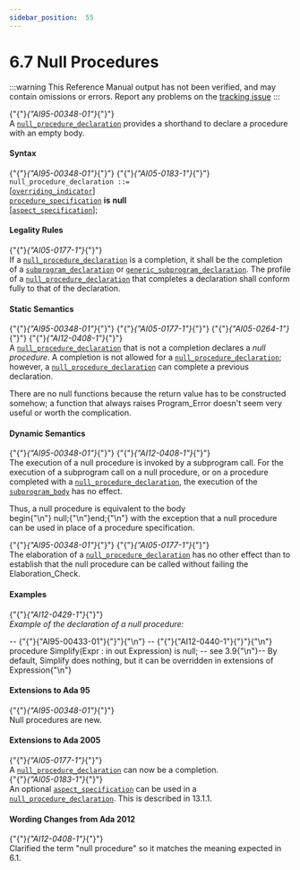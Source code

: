 ---
sidebar_position:  55
---

# 6.7 Null Procedures

:::warning
This Reference Manual output has not been verified,
and may contain omissions or errors.
Report any problems on the [tracking issue](https://github.com/ada-lang-io/ada-lang-io/issues/20)
:::


<p>{"{"}<em>{"AI95-00348-01"}</em>{"}"} <br />A <code><a href="../AA-6/AA-6.7#S0227">null_procedure_declaration</a></code> provides a shorthand to declare a procedure with an empty body. <br /></p>


#### Syntax


<CodeBlock>
{"{"}<em>{"AI95-00348-01"}</em>{"}"} {"{"}<em>{"AI05-0183-1"}</em>{"}"} <br /><code>null_procedure_declaration</code><a id="S0227"></a><code> ::= </code><br />   [<code><a href="../AA-8/AA-8.3#S0234">overriding_indicator</a></code>]<br />   <code><a href="../AA-6/AA-6.1#S0197">procedure_specification</a></code> <strong>is</strong> <strong>null</strong><br />       [<code><a href="../AA-13/AA-13.1#S0346">aspect_specification</a></code>];<br />

</CodeBlock>

#### Legality Rules

<p>{"{"}<em>{"AI05-0177-1"}</em>{"}"} <br />If a <code><a href="../AA-6/AA-6.7#S0227">null_procedure_declaration</a></code> is a completion, it shall be the completion of a <code><a href="../AA-6/AA-6.1#S0195">subprogram_declaration</a></code> or <code><a href="../AA-12/AA-12.1#S0311">generic_subprogram_declaration</a></code>. The profile of a <code><a href="../AA-6/AA-6.7#S0227">null_procedure_declaration</a></code> that completes a declaration shall conform fully to that of the declaration. <br /></p>


#### Static Semantics

<p>{"{"}<em>{"AI95-00348-01"}</em>{"}"} {"{"}<em>{"AI05-0177-1"}</em>{"}"} {"{"}<em>{"AI05-0264-1"}</em>{"}"} {"{"}<em>{"AI12-0408-1"}</em>{"}"} <br />A <code><a href="../AA-6/AA-6.7#S0227">null_procedure_declaration</a></code> that is not a completion declares a <em>null procedure</em>. A completion is not allowed for a <code><a href="../AA-6/AA-6.7#S0227">null_procedure_declaration</a></code>; however, a <code><a href="../AA-6/AA-6.7#S0227">null_procedure_declaration</a></code> can complete a previous declaration. <br /></p>

<Admonition type="aarm" aarm="reason" title="Reason: ">
<strong></strong>There are no null functions because the return value has to be constructed somehow; a function that always raises Program_Error doesn't seem very useful or worth the complication. <br /></Admonition>


#### Dynamic Semantics

<p>{"{"}<em>{"AI95-00348-01"}</em>{"}"} {"{"}<em>{"AI12-0408-1"}</em>{"}"} <br />The execution of a null procedure is invoked by a subprogram call. For the execution of a subprogram call on a null procedure, or on a procedure completed with a <code><a href="../AA-6/AA-6.7#S0227">null_procedure_declaration</a></code>, the execution of the <code><a href="../AA-6/AA-6.3#S0216">subprogram_body</a></code> has no effect. <br /></p>

<Admonition type="aarm" aarm="ramification" title="Ramification: ">
<strong></strong>Thus, a null procedure is equivalent to the body <br /></Admonition>

<CodeBlock>
begin{"\n"}   null;{"\n"}end;{"\n"}

</CodeBlock>
<Admonition type="aarm" aarm="note" title="Note: ">
with the exception that a null procedure can be used in place of a procedure specification. <br /></Admonition>

<p>{"{"}<em>{"AI95-00348-01"}</em>{"}"} {"{"}<em>{"AI05-0177-1"}</em>{"}"} <br />The elaboration of a <code><a href="../AA-6/AA-6.7#S0227">null_procedure_declaration</a></code> has no other effect than to establish that the null procedure can be called without failing the Elaboration_Check. <br /></p>


#### Examples

<p>{"{"}<em>{"AI12-0429-1"}</em>{"}"} <em><br />Example of the declaration of a null procedure:</em> <br /></p>

<CodeBlock>
--  {"{"}{"AI95-00433-01"}{"}"}{"\n"} --  {"{"}{"AI12-0440-1"}{"}"}{"\n"} procedure Simplify(Expr : in out Expression) is null; -- see 3.9{"\n"}-- By default, Simplify does nothing, but it can be overridden in extensions of Expression{"\n"}

</CodeBlock>

#### Extensions to Ada 95

<Admonition type="aarm" aarm="note" title="Note: ">
{"{"}<em>{"AI95-00348-01"}</em>{"}"} <br />Null procedures are new. <br /></Admonition>


#### Extensions to Ada 2005

<Admonition type="aarm" aarm="note" title="Note: ">
{"{"}<em>{"AI05-0177-1"}</em>{"}"} <br />A <code><a href="../AA-6/AA-6.7#S0227">null_procedure_declaration</a></code> can now be a completion.<br /></Admonition>

<Admonition type="aarm" aarm="note" title="Note: ">
{"{"}<em>{"AI05-0183-1"}</em>{"}"} <br />An optional <code><a href="../AA-13/AA-13.1#S0346">aspect_specification</a></code> can be used in a <code><a href="../AA-6/AA-6.7#S0227">null_procedure_declaration</a></code>. This is described in 13.1.1. <br /></Admonition>


#### Wording Changes from Ada 2012

<Admonition type="aarm" aarm="note" title="Note: ">
{"{"}<em>{"AI12-0408-1"}</em>{"}"} <br />Clarified the term "null procedure" so it matches the meaning expected in 6.1. <br /></Admonition>

